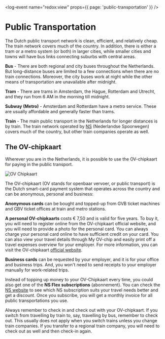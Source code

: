 <log-event name="redox:view" props={{ page: 'public-transportation' }} />

# Public Transportation

The Dutch public transport network is clean, efficient, and relatively cheap. The train network covers much of the country. In addition, there is either a tram or a metro system (or both) in larger cities, while smaller cities and towns will have bus links connecting suburbs with central areas.

**Bus** - There are both regional and city buses throughout the Netherlands. But long-distance buses are limited to a few connections when there are no train connections. Moreover, the city buses work at night while the other means of transportation are unavailable after midnight.

**Tram** - There are trams in Amsterdam, the Hague, Rotterdam and Utrecht, and they run from 6 AM in the morning till midnight.

**Subway (Metro)** - Amsterdam and Rotterdam have a metro service. These are usually affordable and generally faster than trams.

**Train** - The main public transport in the Netherlands for longer distances is by train. The train network operated by [NS](https://www.ns.nl/en) (Nederlandse Spoorwegen) covers much of the country, but other train companies operate as well.

## The OV-chipkaart
Wherever you are in the Netherlands, it is possible to use the OV-chipkaart for paying in the public transport.

![OV Chipkaart](ov-chipkaart.jpeg)

The OV-chipkaart (OV stands for openbaar vervoer, or public transport) is the Dutch smart-card payment system that operates across the country and can be anonymous, personal and business:

**Anonymous cards** can be bought and topped-up from GVB ticket machines and GBV ticket offices at train and metro stations.

**A personal OV-chipkaarts** costs € 7,50 and is valid for five years. To buy it, you will need to register online from the OV-chipkaart official website, and you will need to provide a photo for the personal card. You can always charge your personal card online to have sufficient credit on your card. You can also view your travel details through My OV-chip and easily print off a travel expenses overview for your employer. For more information, you can visit the OV-chipkaart [official website](https://www.ov-chipkaart.nl/purchase-an-ov-chipkaart/apply-for-personal-ov-chipkaart.htm).

**Business cards** can be requested by your employer, and it is for your office and business trips. And, you won't need to send receipts to your employer manually for work-related trips.

Instead of topping up money to your OV-Chipkaart every time, you could also get one of the **NS Flex subscriptions** (abonnement). You can check the [NS website](https://www.ns.nl/nsflex/webshop#/keuzehulp/landing) to see which NS subscription suits your travel needs better and get a discount. Once you subscribe, you will get a monthly invoice for all public transportations you use.  

<callout type="warning">
    Always remember to check in and check out with your OV-chipkaart. If you switch from travelling by train to, say, travelling by bus, remember to check out. This usually does not apply when you switch trains unless you change train companies. If you transfer to a regional train company, you will need to check out as well and then check-in again.
</callout>
